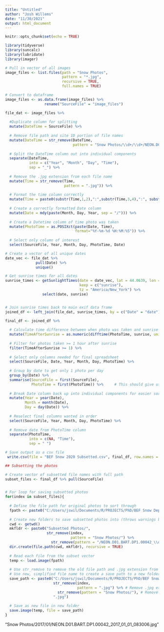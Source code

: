 ```yaml
---
title: "Untitled"
author: "Josh Willems"
date: "11/30/2021"
output: html_document
---
```


```r
knitr::opts_chunk$set(echo = TRUE)
```

```r
library(tidyverse)
library(suncalc)
library(lubridate)
library(imager)
```


```r
# Pull in vector of all images
image_files <- list.files(path = "Snow Photos",
                          pattern = "*.jpg",
                          recursive = TRUE,
                          full.names = TRUE)

# Convert to dataframe
image_files <- as.data.frame(image_files) %>% 
                  rename("SourceFile" = "image_files")
```

```r
file_dat <- image_files %>% 
  
  #Duplicate column for splitting
  mutate(DateTime = SourceFile) %>% 
  
  # Remove file path and site ID portion of file names
  mutate(DateTime = str_remove(DateTime, 
                               pattern = "Snow Photos/\\d+/\\d+/NEON.D01.BART.DP1.00042_")) %>% 
  
  # Split the DateTime column out into individual components
  separate(DateTime,
           into = c("Year", "Month", "Day", "Time"),
           sep = "_") %>% 
  
  # Remove the .jpg extension from each file name
  mutate(Time = str_remove(Time,
                           pattern = ".jpg")) %>% 
  
  # Format the time column correctly
  mutate(Time = paste0(substr(Time,1,2),":",substr(Time,3,4),":", substr(Time,5,6))) %>% 
  
  # Create a correctly formatted Date column
  mutate(Date = mdy(paste(Month, Day, Year, sep = "/"))) %>% 
  
  # Create a Datetime column of time photo was taken
  mutate(PhotoTime = as.POSIXct(paste(Date, Time), 
                                format="%Y-%m-%d %H:%M:%S")) %>% 
  
  # Select only column of interest
  select(SourceFile, Year, Month, Day, PhotoTime, Date)
```

```r
# Create a vector of all unique dates
date_vec <- file_dat %>% 
              pull(Date) %>% 
              unique()
```

```r
# Get sunrise times for all dates
sunrise_times <- getSunlightTimes(date = date_vec, lat = 44.0639, lon = -71.2874, 
                                  keep = c("sunrise"),
                                  tz = "America/New_York") %>% 
                 select(date, sunrise)


# Join sunrise times back to main exif data frame
joined_df <- left_join(file_dat, sunrise_times, by = c("Date" = "date"))
```


```r
final_df <- joined_df %>% 
  
  # Calculate time difference between when photo was taken and sunrise time of that day
  mutate(TimeAfterSunrise = as.numeric(difftime(PhotoTime, sunrise, units="hours"))) %>% 
  
  # Filter for photos taken >= 1 hour after sunrise
  filter(TimeAfterSunrise >= 1) %>% 
  
  # Select only columns needed for final spreadsheet
  select(SourceFile, Date, Year, Month, Day, PhotoTime) %>% 
  
  # Group by date to get only 1 photo per day
  group_by(Date) %>% 
  summarise(SourceFile = first(SourceFile),
            PhotoTime = first(PhotoTime)) %>%     # This should give us just the first photo of the day
  
  # Break Date column back up into individual components for easier sorting
  mutate(Year = year(Date),
         Month = month(Date),
         Day = day(Date)) %>% 
  
  # Reselect final columns wanted in order
  select(SourceFile, Year, Month, Day, PhotoTime) %>% 
  
  # Remove date from PhotoTime column
  separate(PhotoTime,
           into = c(NA, "Time"),
           sep = " ")

# Save output as a csv file
 write.csv(file = "BEF Snow 2020 Subsetted.csv", final_df, row.names = FALSE)
```

```r
## Subsetting the photos

# Create vector of subsetted file names with full path
subset_files <- final_df %>% pull(SourceFile)


# For loop for saving subsetted photos
for(index in subset_files){
  
  # Define the file path for original photos to sort through  
  fpath <- paste0("C:/Users/jswil/Documents/R/PROJECTS/PhD/BEF Snow Depth Photos/", index)
  
  # Create new folders to save subsetted photos into (throws warnings but seems to run fine)
  cwd <- getwd()
  mkfldr <- paste0("Subsetted Photos/",
                   str_remove(index, 
                              pattern = "Snow Photos/") %>% 
                     str_remove(pattern = "/NEON.D01.BART.DP1.00042_\\d+_\\d+_\\d+_\\d+.jpg"))
  dir.create(file.path(cwd, mkfldr), recursive = TRUE)
  
  # Read each file from the subset vector
  temp <- load.image(fpath) 
  
  # Use str_remove to remove the old file path and .jpg extension from the index
  # Use new, simplified file name to create a save path to a new folder
  save_path <- paste0("C:/Users/jswil/Documents/R/PROJECTS/PhD/BEF Snow Depth Photos/Subsetted Photos/",
                      str_remove(index, 
                                 pattern = ".jpg") %>% # Remove .jpg extension
                        str_remove(pattern = "Snow Photos/"), # Remove old file path
                      ".jpg")
  
  # Save as new file in new folder
  save.image(temp, file = save_path)
}
```

"Snow Photos/2017/01/NEON.D01.BART.DP1.00042_2017_01_01_083006.jpg"